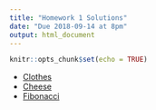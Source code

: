 ```yaml
---
title: "Homework 1 Solutions"
date: "Due 2018-09-14 at 8pm"
output: html_document
---
```


```r
knitr::opts_chunk$set(echo = TRUE)
```

+ [Clothes](hw1_clothes_sol.R)
+ [Cheese](hw1_cheese_sol.R)
+ [Fibonacci](hw1_fib_sol.R)

